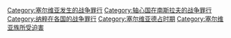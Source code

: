[[Category:塞尔维亚发生的战争罪行|Category:塞尔维亚发生的战争罪行]]
[[Category:轴心国在南斯拉夫的战争罪行|Category:轴心国在南斯拉夫的战争罪行]]
[[Category:纳粹在各国的战争罪行|Category:纳粹在各国的战争罪行]]
[[Category:塞尔维亚德占时期|Category:塞尔维亚德占时期]]
[[Category:塞尔维亚族所受迫害|Category:塞尔维亚族所受迫害]]